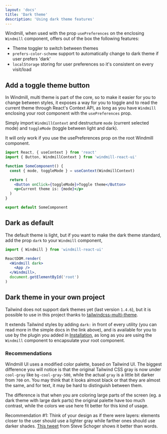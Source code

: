 ```yaml
---
layout: 'docs'
title: 'Dark theme'
description: 'Using dark theme features'
---
```



Windmill, when used with the prop `usePreferences` on the enclosing `Windmill` component, offers out of the box the following features:

- Theme toggler to switch between themes
- `prefers-color-scheme` support to automatically change to dark theme if user prefers 'dark'
- `localStorage` storing for user preferences so it's consistent on every visit/load

## Add a toggle theme button

In Windmill, multi theme is part of the core, so to make it easier for you to change between styles, it exposes a way for you to toggle and to read the current theme through React's Context API, as long as you have `Windmill` enclosing your root component with the `usePreferences` prop.

Simply import `WindmillContext` and destructure `mode` (current selected mode) and `toggleMode` (toggle between light and dark).

<Alert>It will only work if you use the usePreferences prop on the root Windmill component.</Alert>

```jsx title=SomeComponent.js
import React, { useContext } from 'react'
import { Button, WindmillContext } from 'windmill-react-ui'

function SomeComponent() {
  const { mode, toggleMode } = useContext(WindmillContext)

  return (
    <Button onClick={toggleMode}>Toggle theme</Button>
    <p>Current theme is: {mode}</p>
  )
}

export default SomeComponent
```

## Dark as default

The default theme is light, but if you want to make the dark theme standard, add the prop `dark` to your `Windmill` component,

```jsx title=App.js
import { Windmill } from 'windmill-react-ui'

ReactDOM.render(
  <Windmill dark>
    <App />
  </Windmill>,
  document.getElementById('root')
)
```

## Dark theme in your own project

Tailwind does not support dark themes yet (last version `1.4.6`), but it is possible to use in this project thanks to [tailwindcss-multi-theme](https://github.com/estevanmaito/tailwindcss-multi-theme/blob/master/README.md#-install).

It extends Tailwind styles by adding `dark:` in front of every utility (you can read more in the simple docs in the link above), and is available for you to use by the plugin you added in [Installation](installation), as long as you are using the `Windmill` component to encapsulate your root component.

### Recommendations

Windmill UI uses a modified color palette, based on Tailwind UI. The biggest difference you will notice is that the original Tailwind CSS gray is now under `cool-gray` like `bg-cool-gray-500`, while the actual `gray` is a little bit darker from `700` on. You may think that it looks almost black or that they are almost the same, and for text, it may be hard to distinguish between them.

The difference is that when you are coloring large parts of the screen (eg. a dark theme with large dark parts) the original palette have too much contrast, while the colors we use here fit better for this kind of usage.

Recommendation #1: Think of your design as if there were layers: elements closer to the user should use a lighter gray while farther ones should use darker shades. [This tweet](https://twitter.com/steveschoger/status/1151160261170126850/photo/1) from Steve Schoger shows it better than words.
